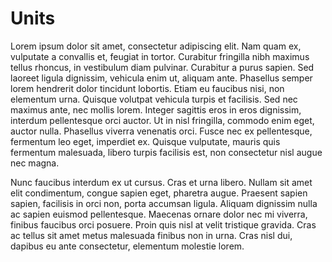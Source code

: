 <Meta title="Docs|Units" />

# Units

Lorem ipsum dolor sit amet, consectetur adipiscing elit. Nam quam ex, vulputate
a convallis et, feugiat in tortor. Curabitur fringilla nibh maximus tellus
rhoncus, in vestibulum diam pulvinar. Curabitur a purus sapien. Sed laoreet
ligula dignissim, vehicula enim ut, aliquam ante. Phasellus semper lorem
hendrerit dolor tincidunt lobortis. Etiam eu faucibus nisi, non elementum urna.
Quisque volutpat vehicula turpis et facilisis. Sed nec maximus ante, nec mollis
lorem. Integer sagittis eros in eros dignissim, interdum pellentesque orci
auctor. Ut in nisl fringilla, commodo enim eget, auctor nulla. Phasellus viverra
venenatis orci. Fusce nec ex pellentesque, fermentum leo eget, imperdiet ex.
Quisque vulputate, mauris quis fermentum malesuada, libero turpis facilisis est,
non consectetur nisl augue nec magna.

Nunc faucibus interdum ex ut cursus. Cras et urna libero. Nullam sit amet elit
condimentum, congue sapien eget, pharetra augue. Praesent sapien sapien,
facilisis in orci non, porta accumsan ligula. Aliquam dignissim nulla ac sapien
euismod pellentesque. Maecenas ornare dolor nec mi viverra, finibus faucibus
orci posuere. Proin quis nisl at velit tristique gravida. Cras ac tellus sit
amet metus malesuada finibus non in urna. Cras nisl dui, dapibus eu ante
consectetur, elementum molestie lorem.

<div class="test"></div>
